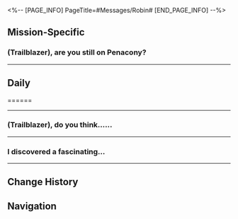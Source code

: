 <%-- [PAGE_INFO]
PageTitle=#Messages/Robin#
[END_PAGE_INFO] --%>
{{Messages Infobox
|id        = 1309
|image     = Character Robin Icon.png
|type      = Character
|sender    = Robin
|signature = Let's share our wings with one another.
|faction   = Penacony
}}

==Mission-Specific==
===(Trailblazer), are you still on Penacony?===
{{Messages
|start_condition = 
|text =
:'''Robin:''' (Trailblazer), are you still on Penacony?
:'''Robin:''' I have a favor to ask...
:{Choice} Do tell.
::'''(Trailblazer):''' I am
::'''(Trailblazer):''' What is it?
:{Choice} Not there right now.
::'''(Trailblazer):''' I'm not there right now
::'''(Trailblazer):''' Wait for me to return if it's not urgent
:'''Robin:''' Ah, actually... it's about the Grand Theater
:'''Robin:''' You may have heard about the Oak Family's past proclamation that guests will be absolutely safe &mdash; that is all thanks to Order's power
:'''Robin:''' But this strength has since almost dissipated on Penacony, which also means that in the present dreams, "death" is not an impossibility
:'''Robin:''' When my older brother and I crashed onto the land back then, I was thrust into unconscious darkness... But when I awoke, I was surrounded by nurses, and my brother was nowhere to be seen
:'''Robin:''' I wanted to know if he was safe, but they refused to tell me... It is out of desperation that I would ask you if you could look for my brother in the Grand Theater
:'''Robin:''' Even a tiny clue would be assuring
:'''Robin:''' I'm now, really
:'''Robin:''' really afraid
:{Choice} Don't worry. Leave it to me.
::'''(Trailblazer):''' Understood
::'''(Trailblazer):''' Leave it to me. I'll think of something
::'''(Trailblazer):''' I'm sure he's fine
:{Choice} Prepare for the worst...
::'''(Trailblazer):''' Got it. I'll help
::'''(Trailblazer):''' But I can't guarantee results
::'''(Trailblazer):''' You'll have to prepare for the worst...
:'''Robin:''' ...
:'''Robin:''' Thank you, (Trailblazer).
:'''Robin:''' I'm eternally thankful
:'''Robin:''' If you find anything, look for me near the ticketing booth
:'''Robin:''' I'll be disguised as an Intellitron dressed in blue formal attire, to avoid the Hounds' noses
:'''Robin:''' Please...
}}
----

==Daily==
======
{{Messages|text=
:'''Robin:''' [[File:Sticker PPG 07 Pom-Pom 01.png|80px]]
:'''Robin:''' (Trailblazer), how's it going?
:{Choice} Pretty good. How about you?
::'''(Trailblazer):''' Pretty good. How about you? Been busy?
::'''Robin:''' The preparation for my performance is almost done, so I'm free today
:{Choice} A superstar is texting me!
::'''(Trailblazer):''' Wow! A message from a superstar! I'm truly honored!
::'''Robin:''' [[File:Sticker PPG 07 Pom-Pom 08.png|80px]]
::'''Robin:''' I'll take that as a joke. There's no need for us to be so formal with each other, right?
:'''Robin:''' Just listened to a blues instrumental called 'Flowerwild.' It's perfect for playing on the Express to help relax. Sharing it with you, hope you like it.
:{Choice} What's the song like?
::'''(Trailblazer):''' What's the song like?
::'''Robin:''' Hmm... It's a song that carries some floral scents
::'''Robin:''' If you listen closely to this piece, it's as if you're amidst a sea of flowers... with windmills turning in the distance and sunlight casting over a maiden's skirt. Truly wondrous
:{Choice} It rings a bell
::'''(Trailblazer):''' It rings a bell
::'''(Trailblazer):''' The Phonograph on the Express has played the song before. The conductor said they caught the scent of flowers after listening to it!
::'''Robin:''' That's right! I feel the same way
::'''Robin:''' Listen closely to this piece, and it's as if you're amidst a sea of flowers... with windmills turning in the distance and sunlight casting over a maiden's skirt. Truly wondrous
::'''Robin:''' By the way, there's something important I need to tell you... It might come as a surprise to you
::{Choice} [[File:Sticker PPG 07 Pom-Pom 07.png|80px]]
::'''(Trailblazer):''' [[File:Sticker PPG 07 Pom-Pom 07.png|80px]]
::'''Robin:''' The location of my upcoming concert isn't far from Penacony, so I took the liberty of having the butler send some VIP concert tickets to the Express Crew...
::'''Robin:''' Because of my tight rehearsal schedule, I didn't give you a heads-up beforehand. Please forgive me
::{Choice} I don't mind at all
:::'''(Trailblazer):''' Thanks, Miss Robin! I wouldn't mind at all!
::{Choice} I'll make time for it!
:::'''(Trailblazer):''' Thanks, Miss Robin! I'll make time for it!
::{Choice} Now everyone is gonna lose sleep!
:::'''(Trailblazer):''' Thanks, Miss Robin! Now everyone's going to be too excited to sleep!
::'''Robin:''' I'll be looking forward to seeing you when I'm onstage
;(All choices lead to the following options)
:{Choice} Your songs are great too
::'''(Trailblazer):''' Your songs are great too. There's something inspiring about them
::'''Robin:''' Thank you! Actually... I often struggle with how to convey my truest emotions to the audience when singing
::'''Robin:''' Hearing you say that puts me at ease. I'll keep pushing forward
:{Choice} Please keep the recommendations coming
::'''(Trailblazer):''' Love the music! Please keep the recommendations coming
::'''Robin:''' Of course!
::'''Robin:''' Next time I come across some good music, I'll make sure to share it with you
:{Choice} I too wanna write songs
::'''(Trailblazer):''' I'm eager to give songwriting a shot as well!
::'''Robin:''' [[File:Sticker PPG 07 Pom-Pom 08.png|80px]]
::'''Robin:''' No problem! We can do it together if you don't mind
:'''Robin:''' By the way, there's something important I need to tell you... It might come as a surprise to you
:{Choice} [[File:Sticker PPG 07 Pom-Pom 07.png|80px]]
:'''(Trailblazer):''' [[File:Sticker PPG 07 Pom-Pom 07.png|80px]]
:'''Robin:''' The location of my upcoming concert isn't far from Penacony, so I took the liberty of having the butler send some VIP concert tickets to the Express Crew...
:'''Robin:''' Because of my tight rehearsal schedule, I didn't give you a heads-up beforehand. Please forgive me
:{Choice} I don't mind at all
::'''(Trailblazer):''' Thanks, Miss Robin! I wouldn't mind at all!
:{Choice} I'll make time for it!
::'''(Trailblazer):''' Thanks, Miss Robin! I'll make time for it!
:{Choice} Now everyone is gonna lose sleep!
::'''(Trailblazer):''' Thanks, Miss Robin! Now everyone's going to be too excited to sleep!
:'''Robin:''' I'll be looking forward to seeing you when I'm onstage
}}
----

===(Trailblazer), do you think......===
{{Messages|text=
:'''Robin:''' (Trailblazer), do you think... a bird with broken wings still has a chance to fly?
:{Choice} There's hope as long as it's alive
::'''(Trailblazer):''' There's hope as long as it's alive
::'''Robin:''' Yes, your thought echoes mine
::'''Robin:''' I saw a little bird with one of its wings broken on the panorama floor a few days ago. My heart went out to it
:{Choice} Hard to say
::'''(Trailblazer):''' It's hard to say. I need to look at it in more detail
::'''Robin:''' Is that so... You are not wrong to think that way. After all, fate isn't predetermined, and a brief occurrence doesn't shape the future
::{Choice} Did something happen?
::'''(Trailblazer):''' Did something happen?
::'''Robin:''' I saw a little bird with a broken wing on the panorama floor a few days ago. My heart went out to it
:'''Robin:''' I brought it back home, hoping it would make a fast recovery
:'''Robin:''' Has my brother told you the story of a little Charmony Dove?
:'''Robin:''' That poor Charmony Dove formed a big part of our childhood and taught us about "making choices" for the first time
:{Choice} I remember the story
::'''(Trailblazer):''' I remember the story. It's a tragic one
:{Choice} No recollection of it whatsoever
::'''(Trailblazer):''' I have no recollection of it whatsoever
::'''Robin:''' Don't worry about it
:'''Robin:''' Looking back now, I realize we only gave it the right to live when we were little, but we had no clue how to ensure its survival thereafter
:'''Robin:''' But then again, who can truly define the rules of life?
:'''Robin:''' Compared to the Charmony Dove which had to learn how to fly from scratch, this little bird is luckier
:'''Robin:''' Hm? Hold on
:{{DIcon|Warning}} Your friend Robin has gone offline
:{Choice} What's wrong
::'''(Trailblazer):''' What's wrong
:{Choice} Something happened to the bird?
::'''(Trailblazer):''' Did something happen to the little bird?
:{Choice} I'm still waiting
::'''(Trailblazer):''' Please get back to me! I'm begging you
:{{DIcon|Warning}} Your friend Robin has come online
:'''Robin:''' So sorry about that! I was so excited when I saw the little bird flap its wings just now, so I immediately rushed over and observed it for a while
:'''Robin:''' Seeing the little bird get better gradually fills me with joy
:'''Robin:''' It feels like I've resolved a regret from my childhood
:{Choice} I'll remember this
::'''(Trailblazer):''' I'll remember this day! Truly a memorable one
::'''Robin:''' Thank you! Without your encouraging words, I'm afraid I would have stopped believing in the little bird's recovery already
:{Choice} The bird seems happy too
::'''(Trailblazer):''' The bird seems happy too. Perhaps, it has its own wishes too
::'''Robin:''' Indeed, I hope the little bird can fly high again. Thanks for your words of encouragement, (Trailblazer)
:'''Robin:''' I've got to go take care of this little bird now
:'''Robin:''' Just wait for my good news~
:'''Robin:''' [[File:Sticker PPG 07 Pom-Pom 03.png|80px]]
}}
----

===I discovered a fascinating...===
{{Messages|text=
:'''Robin:''' I discovered a fascinating accessory shop! Ice cream necklaces, raccoon brooches, sunflower glasses, and monster hairclips~
:'''Robin:''' There are tons of adorable items, some of which are perfect for the Express Crew. If possible... I'd love to pick some for you all
:{Choice} Let's be cute together!
::'''(Trailblazer):''' Yay! Let's be cute together!
::'''Robin:''' [[File:Sticker PPG 07 Pom-Pom 03.png|80px]]
:{Choice} I appreciate your generosity!
::'''(Trailblazer):''' I appreciate your generosity!
::'''Robin:''' No worries. These accessories are all unique and make perfect gifts
:{Choice} Save the cutest one for Mr. Yang!
::'''(Trailblazer):''' Save the cutest one for Mr. Yang!
::'''Robin:''' So Mr. Yang's into cutey stuff deep down, huh?
::'''Robin:''' I have a rough idea of what to pick now!
:'''Robin:''' A baseball bat cheering stick, a clover leaf hairpin with lights, a book-shaped storage box, a mini chef's hat, a vintage paper handbag, and a Clockie mech badge.
:'''Robin:''' (Trailblazer), what do you think of these?
:{Choice} Everyone's going to love them
::'''(Trailblazer):''' Trust me, everyone's going to love them!
::'''Robin:''' Seems like I know a thing or two about the Express Crew now!
::'''Robin:''' [[File:Sticker PPG 07 Pom-Pom 03.png|80px]]
:{Choice} The chef's hat is...
::'''(Trailblazer):''' The chef's hat is...
::'''Robin:''' It's for the conductor
::'''Robin:''' During your time on Penacony, Miss March once told me about your conductor. She said the conductor always kept the Express in good order
::'''Robin:''' Most importantly, the conductor can make incredibly tasty dishes and desserts. That's why it didn't take me long to choose the mini chef's hat for the conductor
:{Choice} They sell baseball bats?
::'''(Trailblazer):''' I'm surprised the store sells baseball bats
::'''Robin:''' Actually, I got the store owner to customize it for me
::'''Robin:''' When chatting and flipping through photos, we talked about baseball bats. He thought turning one into a cheer stick was a fun idea, so he agreed to help make one on the spot.
:'''Robin:''' I'm on my way to posting the gifts to you now. Remember to check your mail
}}
----

==Change History==
{{Change History|2.2}}

==Navigation==
{{Messages Navbox}}